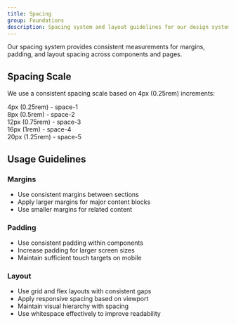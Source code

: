 ```yaml
---
title: Spacing
group: Foundations
description: Spacing system and layout guidelines for our design system.
---
```


Our spacing system provides consistent measurements for margins, padding, and layout spacing across components and pages.

## Spacing Scale

We use a consistent spacing scale based on 4px (0.25rem) increments:

<div class="my-8 space-y-4">
	<div class="flex items-center gap-4">
		<div class="h-4 w-4 bg-primary-200"></div>
		<span>4px (0.25rem) - space-1</span>
	</div>
	<div class="flex items-center gap-4">
		<div class="h-8 w-8 bg-primary-200"></div>
		<span>8px (0.5rem) - space-2</span>
	</div>
	<div class="flex items-center gap-4">
		<div class="h-12 w-12 bg-primary-200"></div>
		<span>12px (0.75rem) - space-3</span>
	</div>
	<div class="flex items-center gap-4">
		<div class="h-16 w-16 bg-primary-200"></div>
		<span>16px (1rem) - space-4</span>
	</div>
	<div class="flex items-center gap-4">
		<div class="h-20 w-20 bg-primary-200"></div>
		<span>20px (1.25rem) - space-5</span>
	</div>
</div>

## Usage Guidelines

### Margins

- Use consistent margins between sections
- Apply larger margins for major content blocks
- Use smaller margins for related content

### Padding

- Use consistent padding within components
- Increase padding for larger screen sizes
- Maintain sufficient touch targets on mobile

### Layout

- Use grid and flex layouts with consistent gaps
- Apply responsive spacing based on viewport
- Maintain visual hierarchy with spacing
- Use whitespace effectively to improve readability
